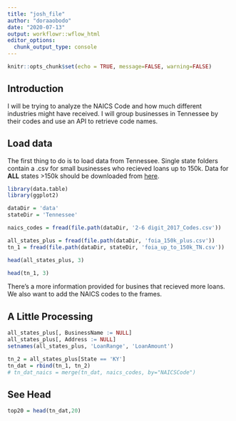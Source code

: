 ```yaml
---
title: "josh_file"
author: "doraaobodo"
date: "2020-07-13"
output: workflowr::wflow_html
editor_options:
  chunk_output_type: console
---
```

```r
knitr::opts_chunk$set(echo = TRUE, message=FALSE, warning=FALSE)
```

## Introduction

I will be trying to analyze the NAICS Code and how much different industries might have received. I will group businesses in Tennessee by their codes and use an API to retrieve code names.

## Load data

The first thing to do is to load data from Tennessee. Single state folders contain a .csv for small businesses who recieved loans up to 150k. Data for **ALL** states >150k should be downloaded from [here](https://www.dropbox.com/s/e7hfn71g0hnuelk/foia_150k_plus.csv?dl=0).

```r
library(data.table)
library(ggplot2)
```


```r


dataDir = 'data'
stateDir = 'Tennessee'

naics_codes = fread(file.path(dataDir, '2-6 digit_2017_Codes.csv'))

all_states_plus = fread(file.path(dataDir, 'foia_150k_plus.csv'))
tn_1 = fread(file.path(dataDir, stateDir, 'foia_up_to_150k_TN.csv'))
```

```r
head(all_states_plus, 3)
```

```r
head(tn_1, 3)
```

There's a more information provided for busines that recieved more loans. We also want to add the NAICS codes to the frames.

## A Little Processing
```r
all_states_plus[, BusinessName := NULL]
all_states_plus[, Address := NULL]
setnames(all_states_plus, 'LoanRange', 'LoanAmount')

tn_2 = all_states_plus[State == 'KY']
tn_dat = rbind(tn_1, tn_2)
# tn_dat_naics = merge(tn_dat, naics_codes, by="NAICSCode")
```

## See Head

```r
top20 = head(tn_dat,20)
```



